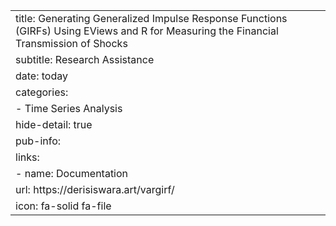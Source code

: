 ---
title: Generating Generalized Impulse Response Functions (GIRFs) Using EViews and R for Measuring the Financial Transmission of Shocks
subtitle: Research Assistance
date: today
categories:
  - Time Series Analysis
hide-detail: true
pub-info:
  links:
    - name: Documentation
      url: https://derisiswara.art/vargirf/
      icon: fa-solid fa-file
---